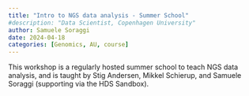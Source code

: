 ```yaml
---
title: "Intro to NGS data analysis - Summer School"
#description: "Data Scientist, Copenhagen University"
author: Samuele Soraggi
date: 2024-04-18
categories: [Genomics, AU, course]
---
```


This workshop is a regularly hosted summer school to teach NGS data analysis, and is taught by Stig Andersen, Mikkel Schierup, and Samuele Soraggi (supporting via the HDS Sandbox).